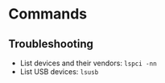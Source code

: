 # Commands

## Troubleshooting

- List devices and their vendors: `lspci -nn`
- List USB devices: `lsusb`
